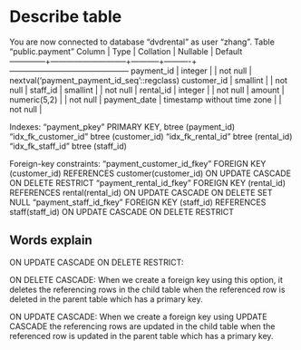 
# Describe table

You are now connected to database "dvdrental" as user "zhang".
                                             Table "public.payment"
    Column    |            Type             | Collation | Nullable |                   Default                   
--------------+-----------------------------+-----------+----------+---------------------------------------------
 payment_id   | integer                     |           | not null | nextval('payment_payment_id_seq'::regclass)
 customer_id  | smallint                    |           | not null | 
 staff_id     | smallint                    |           | not null | 
 rental_id    | integer                     |           | not null | 
 amount       | numeric(5,2)                |           | not null | 
 payment_date | timestamp without time zone |           | not null | 

Indexes:
    "payment_pkey" PRIMARY KEY, btree (payment_id)
    "idx_fk_customer_id" btree (customer_id)
    "idx_fk_rental_id" btree (rental_id)
    "idx_fk_staff_id" btree (staff_id)

Foreign-key constraints:
    "payment_customer_id_fkey" FOREIGN KEY (customer_id) REFERENCES customer(customer_id) ON UPDATE CASCADE ON DELETE RESTRICT
    "payment_rental_id_fkey" FOREIGN KEY (rental_id) REFERENCES rental(rental_id) ON UPDATE CASCADE ON DELETE SET NULL
    "payment_staff_id_fkey" FOREIGN KEY (staff_id) REFERENCES staff(staff_id) ON UPDATE CASCADE ON DELETE RESTRICT

## Words explain

ON UPDATE CASCADE ON DELETE RESTRICT: 

ON DELETE CASCADE: When we create a foreign key using this option, it deletes the referencing rows in the child table when the referenced row is deleted in the parent table which has a primary key.

ON UPDATE CASCADE: When we create a foreign key using UPDATE CASCADE the referencing rows are updated in the child table when the referenced row is updated in the parent table which has a primary key.

